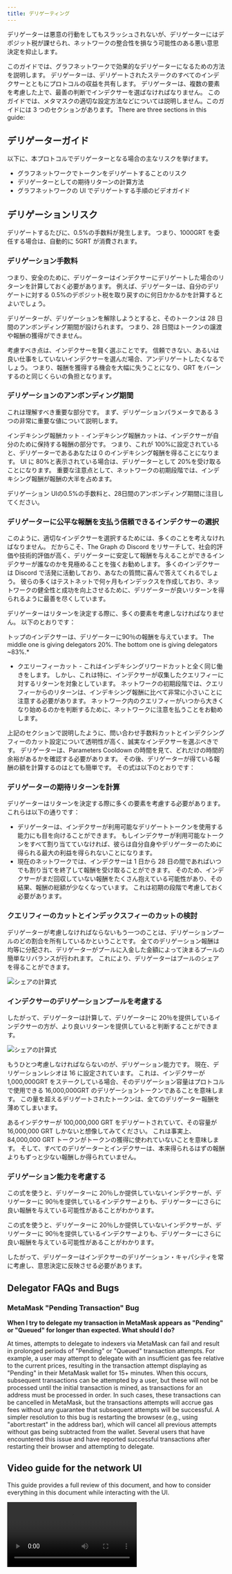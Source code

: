 ```yaml
---
title: デリゲーティング
---
```



デリゲーターは悪意の行動をしてもスラッシュされないが、デリゲーターにはデポジット税が課せられ、ネットワークの整合性を損なう可能性のある悪い意思決定を抑止します。

このガイドでは、グラフネットワークで効果的なデリゲーターになるための方法を説明します。 デリゲーターは、デリゲートされたステークのすべてのインデクサーとともにプロトコルの収益を共有します。 デリゲーターは、複数の要素を考慮した上で、最善の判断でインデクサーを選ばなければなりません。 このガイドでは、メタマスクの適切な設定方法などについては説明しません。このガイドには 3 つのセクションがあります。 There are three sections in this guide:

## デリゲーターガイド

以下に、本プロトコルでデリゲーターとなる場合の主なリスクを挙げます。

- グラフネットワークでトークンをデリゲートすることのリスク
- デリゲーターとしての期待リターンの計算方法
- グラフネットワークの UI でデリゲートする手順のビデオガイド

## デリゲーションリスク

デリゲートするたびに、0.5%の手数料が発生します。 つまり、1000GRT を委任する場合は、自動的に 5GRT が消費されます。

### デリゲーション手数料

つまり、安全のために、デリゲーターはインデクサーにデリゲートした場合のリターンを計算しておく必要があります。 例えば、デリゲーターは、自分のデリゲートに対する 0.5%のデポジット税を取り戻すのに何日かかるかを計算するとよいでしょう。

デリゲーターが、デリゲーションを解除しようとすると、そのトークンは 28 日間のアンボンディング期間が設けられます。 つまり、28 日間はトークンの譲渡や報酬の獲得ができません。

考慮すべき点は、インデクサーを賢く選ぶことです。 信頼できない、あるいは良い仕事をしていないインデクサーを選んだ場合、アンデリゲートしたくなるでしょう。 つまり、報酬を獲得する機会を大幅に失うことになり、GRT をバーンするのと同じくらいの負担となります。

### デリゲーションのアンボンディング期間

これは理解すべき重要な部分です。 まず、デリゲーションパラメータである 3 つの非常に重要な値について説明します。

インデキシング報酬カット - インデキシング報酬カットは、インデクサーが自分のために保持する報酬の部分です。 つまり、これが 100%に設定されていると、デリゲーターであるあなたは 0 のインデキシング報酬を得ることになります。 UI に 80%と表示されている場合は、デリゲーターとして 20%を受け取ることになります。 重要な注意点として、ネットワークの初期段階では、インデキシング報酬が報酬の大半を占めます。

<div sx={{ mx: 'auto', maxWidth: '400px' }}>
  デリゲーション UIの0.5%の手数料と、28日間のアンボンディング期間に注目してください。
</div>

### デリゲーターに公平な報酬を支払う信頼できるインデクサーの選択

このように、適切なインデクサーを選択するためには、多くのことを考えなければなりません。 だからこそ、The Graph の Discord をリサーチして、社会的評価や技術的評価が高く、デリゲーターに安定して報酬を与えることができるインデクサーが誰なのかを見極めることを強くお勧めします。 多くのインデクサーは Discord で活発に活動しており、あなたの質問に喜んで答えてくれるでしょう。 彼らの多くはテストネットで何ヶ月もインデックスを作成しており、ネットワークの健全性と成功を向上させるために、デリゲーターが良いリターンを得られるように最善を尽くしています。

デリゲーターはリターンを決定する際に、多くの要素を考慮しなければなりません。 以下のとおりです：

<div sx={{ mx: 'auto', maxWidth: '700px' }}>
  トップのインデクサーは、デリゲーターに90％の報酬を与えています。 The middle one is giving delegators 20%. The bottom
  one is giving delegators ~83%.*
</div>

- クエリーフィーカット - これはインデキシングリワードカットと全く同じ働きをします。 しかし、これは特に、インデクサーが収集したクエリフィーに対するリターンを対象としています。 ネットワークの初期段階では、クエリフィーからのリターンは、インデキシング報酬に比べて非常に小さいことに注意する必要があります。 ネットワーク内のクエリフィーがいつから大きくなり始めるのかを判断するために、ネットワークに注意を払うことをお勧めします。

上記のセクションで説明したように、問い合わせ手数料カットとインデクシングフィーのカット設定について透明性が高く、誠実なインデクサーを選ぶべきです。 デリゲーターは、Parameters Cooldown の時間を見て、どれだけの時間的余裕があるかを確認する必要があります。 その後、デリゲーターが得ている報酬の額を計算するのはとても簡単です。 その式は以下のとおりです：

### デリゲーターの期待リターンを計算

デリゲーターはリターンを決定する際に多くの要素を考慮する必要があります。 これらは以下の通りです：

- デリゲーターは、インデクサーが利用可能なデリゲートトークンを使用する能力にも目を向けることができます。 もしインデクサーが利用可能なトークンをすべて割り当てていなければ、彼らは自分自身やデリゲーターのために得られる最大の利益を得られないことになります。
- 現在のネットワークでは、インデクサーは 1 日から 28 日の間であればいつでも割り当てを終了して報酬を受け取ることができます。 そのため、インデクサーがまだ回収していない報酬をたくさん抱えている可能性があり、その結果、報酬の総額が少なくなっています。 これは初期の段階で考慮しておく必要があります。

### クエリフィーのカットとインデックスフィーのカットの検討

デリゲーターが考慮しなければならないもう一つのことは、デリゲーションプールのどの割合を所有しているかということです。 全てのデリゲーション報酬は均等に分配され、デリゲーターがプールに入金した金額によって決まるプールの簡単なリバランスが行われます。 これにより、デリゲーターはプールのシェアを得ることができます。

![シェアの計算式](/img/Delegation-Reward-Formula.png)

### インデクサーのデリゲーションプールを考慮する

したがって、デリゲーターは計算して、デリゲーターに 20％を提供しているインデクサーの方が、より良いリターンを提供していると判断することができます。

![シェアの計算式](/img/Share-Forumla.png)

もうひとつ考慮しなければならないのが、デリゲーション能力です。 現在、デリゲーションレシオは 16 に設定されています。 これは、インデクサーが 1,000,000GRT をステークしている場合、そのデリゲーション容量はプロトコルで使用できる 16,000,000GRT のデリゲーショントークンであることを意味します。 この量を超えるデリゲートされたトークンは、全てのデリゲーター報酬を薄めてしまいます。

あるインデクサーが 100,000,000 GRT をデリゲートされていて、その容量が 16,000,000 GRT しかないと想像してみてください。 これは事実上、84,000,000 GRT トークンがトークンの獲得に使われていないことを意味します。 そして、すべてのデリゲーターとインデクサーは、本来得られるはずの報酬よりもずっと少ない報酬しか得られていません。

### デリゲーション能力を考慮する

この式を使うと、デリゲーターに 20％しか提供していないインデクサーが、デリゲーターに 90％を提供しているインデクサーよりも、デリゲーターにさらに良い報酬を与えている可能性があることがわかります。

この式を使うと、デリゲーターに 20％しか提供していないインデクサーが、デリゲーターに 90％を提供しているインデクサーよりも、デリゲーターにさらに良い報酬を与えている可能性があることがわかります。

したがって、デリゲーターはインデクサーのデリゲーション・キャパシティを常に考慮し、意思決定に反映させる必要があります。

## Delegator FAQs and Bugs

### MetaMask "Pending Transaction" Bug

**When I try to delegate my transaction in MetaMask appears as "Pending" or "Queued" for longer than expected. What should I do?**

At times, attempts to delegate to indexers via MetaMask can fail and result in prolonged periods of "Pending" or "Queued" transaction attempts. For example, a user may attempt to delegate with an insufficient gas fee relative to the current prices, resulting in the transaction attempt displaying as "Pending" in their MetaMask wallet for 15+ minutes. When this occurs, subsequent transactions can be attempted by a user, but these will not be processed until the initial transaction is mined, as transactions for an address must be processed in order. In such cases, these transactions can be cancelled in MetaMask, but the transactions attempts will accrue gas fees without any guarantee that subsequent attempts will be successful. A simpler resolution to this bug is restarting the browsesr (e.g., using "abort:restart" in the address bar), which will cancel all previous attempts without gas being subtracted from the wallet. Several users that have encountered this issue and have reported successful transactions after restarting their browser and attempting to delegate.

## Video guide for the network UI

This guide provides a full review of this document, and how to consider everything in this document while interacting with the UI.

<Video src="https://www.youtube.com/embed/2G7S2gdURdc" />
